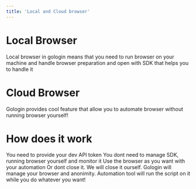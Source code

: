 ```yaml
---
title: 'Local and Cloud browser'
---
```

# Local Browser
Local browser in gologin means that you need to run browser on your machine and handle browser preparation and open with SDK that helps you to handle it


# Cloud Browser
Gologin provides cool feature that allow you to automate browser without running browser yourself!

# How does it work
<Steps>
  <Step title="Pass link right into your automation tool">
    You need to provide your dev API token
  </Step>
  <Step title="Gologin runs a browser on it's server and provides you websocket connection to the browser">
    You dont need to manage SDK, running browser yourself and monitor it
  </Step>
  <Step title="Use the connection with an automation tool">
    Use the browser as you want with your automation
  </Step>
  <Step title="Close browser">
    Or dont close it. We will close it ourself.
  </Step>
  <Step title="Enjoy your life">
    Gologin will manage your browser and anonimity. Automation tool will run the script on it while you do whatever you want!
  </Step>
</Steps>
